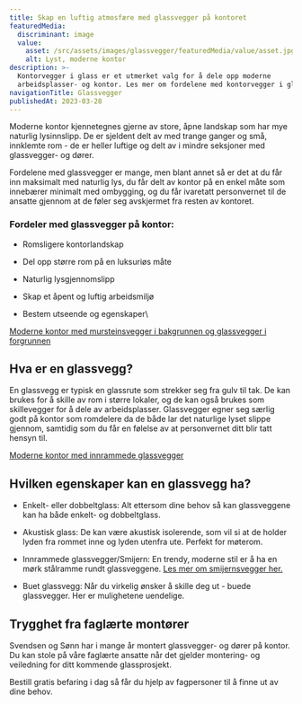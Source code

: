 ```yaml
---
title: Skap en luftig atmosfære med glassvegger på kontoret
featuredMedia:
  discriminant: image
  value:
    asset: /src/assets/images/glassvegger/featuredMedia/value/asset.jpg
    alt: Lyst, moderne kontor
description: >-
  Kontorvegger i glass er et utmerket valg for å dele opp moderne
  arbeidsplasser- og kontor. Les mer om fordelene med kontorvegger i glass.
navigationTitle: Glassvegger
publishedAt: 2023-03-28
---
```


Moderne kontor kjennetegnes gjerne av store, åpne landskap som har mye naturlig lysinnslipp. De er sjeldent delt av med trange ganger og små, innklemte rom - de er heller luftige og delt av i mindre seksjoner med glassvegger- og dører.

Fordelene med glassvegger er mange, men blant annet så er det at du får inn maksimalt med naturlig lys, du får delt av kontor på en enkel måte som innebærer minimalt med ombygging, og du får ivaretatt personvernet til de ansatte gjennom at de føler seg avskjermet fra resten av kontoret.

### Fordeler med glassvegger på kontor:

- Romsligere kontorlandskap

- Del opp større rom på en luksuriøs måte

- Naturlig lysgjennomslipp

- Skap et åpent og luftig arbeidsmiljø

- Bestem utseende og egenskaper\\

[Moderne kontor med mursteinsvegger i bakgrunnen og glassvegger i forgrunnen](https://cdn.sanity.io/images/csbn9wp4/transformed-data/d857fa41f5a6ce3a824fd5c8f2254070c3e22b40-4500x3000.jpg)

## Hva er en glassvegg?

En glassvegg er typisk en glassrute som strekker seg fra gulv til tak. De kan brukes for å skille av rom i større lokaler, og de kan også brukes som skillevegger for å dele av arbeidsplasser. Glassvegger egner seg særlig godt på kontor som romdelere da de både lar det naturlige lyset slippe gjennom, samtidig som du får en følelse av at personvernet ditt blir tatt hensyn til.

[Moderne kontor med innrammede glassvegger](https://cdn.sanity.io/images/csbn9wp4/transformed-data/617e0cd214f11565a8f35e4f73304412807e6f0f-4500x3000.jpg)

## Hvilken egenskaper kan en glassvegg ha?

- Enkelt- eller dobbeltglass: Alt ettersom dine behov så kan glassveggene kan ha både enkelt- og dobbeltglass.

- Akustisk glass: De kan være akustisk isolerende, som vil si at de holder lyden fra rommet inne og lyden utenfra ute. Perfekt for møterom.

- Innrammede glassvegger/Smijern: En trendy, moderne stil er å ha en mørk stålramme rundt glassveggene. [Les mer om smijernsvegger her.](/smijernsdor)

- Buet glassvegg: Når du virkelig ønsker å skille deg ut - buede glassvegger. Her er mulighetene uendelige.

## Trygghet fra faglærte montører

Svendsen og Sønn har i mange år montert glassvegger- og dører på kontor. Du kan stole på våre faglærte ansatte når det gjelder montering- og veiledning for ditt kommende glassprosjekt.

Bestill gratis befaring i dag så får du hjelp av fagpersoner til å finne ut av dine behov.
